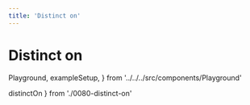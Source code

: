 ```yaml
---
title: 'Distinct on'
---
```


# Distinct on

  Playground,
  exampleSetup,
} from '../../../src/components/Playground'

  distinctOn
} from './0080-distinct-on'

<Playground code={distinctOn} setupCode={exampleSetup} />
